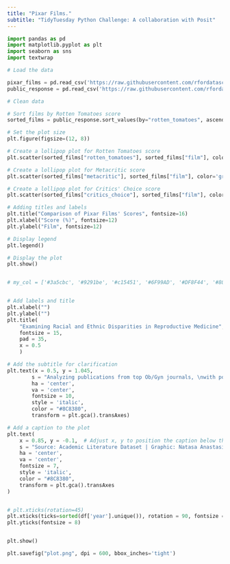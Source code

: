 ```yaml
---
title: "Pixar Films."
subtitle: "TidyTuesday Python Challenge: A collaboration with Posit"
---
```


```python
import pandas as pd
import matplotlib.pyplot as plt
import seaborn as sns
import textwrap

# Load the data 

pixar_films = pd.read_csv('https://raw.githubusercontent.com/rfordatascience/tidytuesday/main/data/2025/2025-03-11/pixar_films.csv')
public_response = pd.read_csv('https://raw.githubusercontent.com/rfordatascience/tidytuesday/main/data/2025/2025-03-11/public_response.csv')


```

```python
# Clean data

# Sort films by Rotten Tomatoes score
sorted_films = public_response.sort_values(by="rotten_tomatoes", ascending=False)

# Set the plot size
plt.figure(figsize=(12, 8))

# Create a lollipop plot for Rotten Tomatoes score
plt.scatter(sorted_films["rotten_tomatoes"], sorted_films["film"], color='orange', s=100, label="Rotten Tomatoes")

# Create a lollipop plot for Metacritic score
plt.scatter(sorted_films["metacritic"], sorted_films["film"], color='green', s=100, label="Metacritic")

# Create a lollipop plot for Critics' Choice score
plt.scatter(sorted_films["critics_choice"], sorted_films["film"], color='blue', s=100, label="Critics' Choice")

# Adding titles and labels
plt.title("Comparison of Pixar Films' Scores", fontsize=16)
plt.xlabel("Score (%)", fontsize=12)
plt.ylabel("Film", fontsize=12)

# Display legend
plt.legend()

# Display the plot
plt.show()


# my_col = ['#3a5cbc', '#9291be', '#c15451', '#6F99AD', '#DF8F44', '#80796B']


# Add labels and title
plt.xlabel("")
plt.ylabel("")
plt.title(
    "Examining Racial and Ethnic Disparities in Reproductive Medicine", 
    fontsize = 15,
    pad = 35,
    x = 0.5
    )

# Add the subtitle for clarification
plt.text(x = 0.5, y = 1.045, 
        s = "Analyzing publications from top Ob/Gyn journals, \nwith point size reflecting the number of studies on racial and ethnic disparities.", 
        ha = 'center', 
        va = 'center', 
        fontsize = 10, 
        style = 'italic', 
        color = "#8C8380",
        transform = plt.gca().transAxes)

# Add a caption to the plot
plt.text(
    x = 0.85, y = -0.1,  # Adjust x, y to position the caption below the plot
    s = "Source: Academic Literature Dataset | Graphic: Natasa Anastasiadou", 
    ha = 'center', 
    va = 'center', 
    fontsize = 7, 
    style = 'italic', 
    color = "#8C8380", 
    transform = plt.gca().transAxes
)


# plt.xticks(rotation=45)
plt.xticks(ticks=sorted(df['year'].unique()), rotation = 90, fontsize = 8)
plt.yticks(fontsize = 8)


plt.show()

plt.savefig("plot.png", dpi = 600, bbox_inches='tight') 
```
